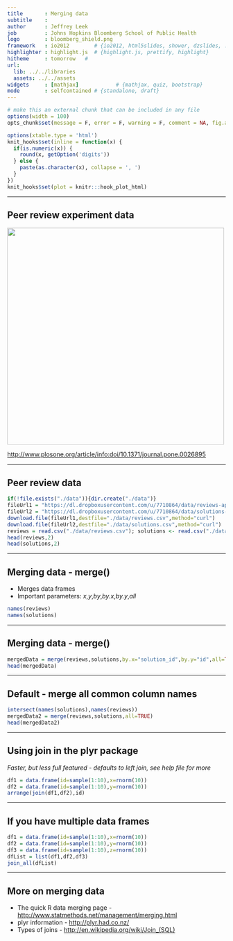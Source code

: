 ---
title       : Merging data
subtitle    : 
author      : Jeffrey Leek 
job         : Johns Hopkins Bloomberg School of Public Health
logo        : bloomberg_shield.png
framework   : io2012        # {io2012, html5slides, shower, dzslides, ...}
highlighter : highlight.js  # {highlight.js, prettify, highlight}
hitheme     : tomorrow   # 
url:
  lib: ../../libraries
  assets: ../../assets
widgets     : [mathjax]            # {mathjax, quiz, bootstrap}
mode        : selfcontained # {standalone, draft}
---


```{r setup, cache = F, echo = F, message = F, warning = F, tidy = F}
# make this an external chunk that can be included in any file
options(width = 100)
opts_chunk$set(message = F, error = F, warning = F, comment = NA, fig.align = 'center', dpi = 100, tidy = F, cache.path = '.cache/', fig.path = 'fig/', cache=TRUE)

options(xtable.type = 'html')
knit_hooks$set(inline = function(x) {
  if(is.numeric(x)) {
    round(x, getOption('digits'))
  } else {
    paste(as.character(x), collapse = ', ')
  }
})
knit_hooks$set(plot = knitr:::hook_plot_html)
```


---

## Peer review experiment data


<img class=center src="../../assets/img/03_ObtainingData/cooperation.png" height=500 />


[http://www.plosone.org/article/info:doi/10.1371/journal.pone.0026895](http://www.plosone.org/article/info:doi/10.1371/journal.pone.0026895)


---

## Peer review data


```{r reviewDownload, cache=TRUE}
if(!file.exists("./data")){dir.create("./data")}
fileUrl1 = "https://dl.dropboxusercontent.com/u/7710864/data/reviews-apr29.csv"
fileUrl2 = "https://dl.dropboxusercontent.com/u/7710864/data/solutions-apr29.csv"
download.file(fileUrl1,destfile="./data/reviews.csv",method="curl")
download.file(fileUrl2,destfile="./data/solutions.csv",method="curl")
reviews = read.csv("./data/reviews.csv"); solutions <- read.csv("./data/solutions.csv")
head(reviews,2)
head(solutions,2)
```


---

## Merging data - merge()

* Merges data frames
* Important parameters: _x_,_y_,_by_,_by.x_,_by.y_,_all_
```{r, dependson="reviewDownload"}
names(reviews)
names(solutions)
```

---

## Merging data - merge()

```{r, dependson="reviewDownload"}
mergedData = merge(reviews,solutions,by.x="solution_id",by.y="id",all=TRUE)
head(mergedData)
```

---

## Default - merge all common column names

```{r, dependson="reviewDownload"}
intersect(names(solutions),names(reviews))
mergedData2 = merge(reviews,solutions,all=TRUE)
head(mergedData2)
```

---

## Using join in the plyr package 

_Faster, but less full featured - defaults to left join, see help file for more_
```{r }
df1 = data.frame(id=sample(1:10),x=rnorm(10))
df2 = data.frame(id=sample(1:10),y=rnorm(10))
arrange(join(df1,df2),id)
```


---

## If you have multiple data frames

```{r}
df1 = data.frame(id=sample(1:10),x=rnorm(10))
df2 = data.frame(id=sample(1:10),y=rnorm(10))
df3 = data.frame(id=sample(1:10),z=rnorm(10))
dfList = list(df1,df2,df3)
join_all(dfList)
```

---

## More on merging data

* The quick R data merging page - [http://www.statmethods.net/management/merging.html](http://www.statmethods.net/management/merging.html)
* plyr information - [http://plyr.had.co.nz/](http://plyr.had.co.nz/)
* Types of joins - [http://en.wikipedia.org/wiki/Join_(SQL)](http://en.wikipedia.org/wiki/Join_(SQL))